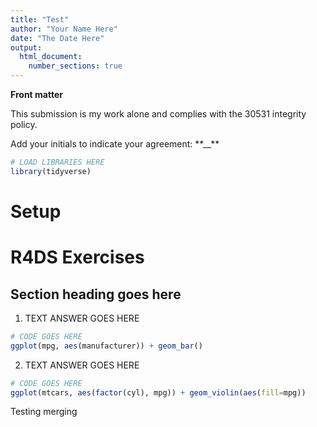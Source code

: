 ```yaml
---
title: "Test"
author: "Your Name Here"
date: "The Date Here"
output:
  html_document:
    number_sections: true
---
```

**Front matter**

This submission is my work alone and complies with the 30531 integrity policy.
  
  Add your initials to indicate your agreement: **__**


```r
# LOAD LIBRARIES HERE
library(tidyverse)
```

# Setup

# R4DS Exercises
## Section heading goes here
<!--Please do your best to match the problem set numbering. This will happen 
    automatically if you follow the pattern of #s.
    
    One # gives you a main heading; 
    two ## give a sub-heading. 
    For the next layer of numbering, please follow the numbering manually; 
    If you are really interested in automatic numbering see a TA.
    
    Try knit to html before proceeding to see what the output will look like!
    -->
    
    
1. TEXT ANSWER GOES HERE

```r
# CODE GOES HERE
ggplot(mpg, aes(manufacturer)) + geom_bar()
```

2. TEXT ANSWER GOES HERE

```r
# CODE GOES HERE
ggplot(mtcars, aes(factor(cyl), mpg)) + geom_violin(aes(fill=mpg))
```

Testing merging

